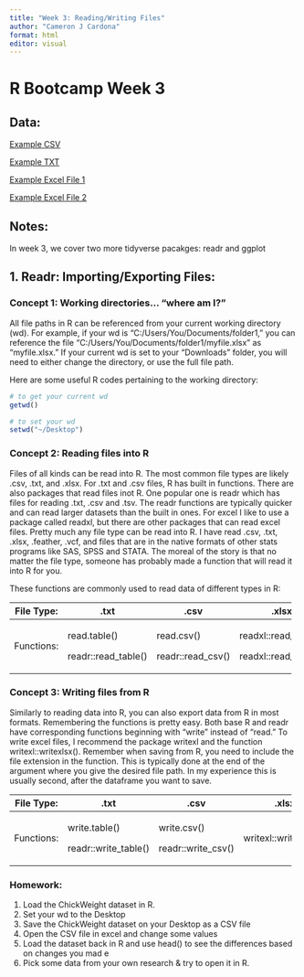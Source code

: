 ```yaml
---
title: "Week 3: Reading/Writing Files"
author: "Cameron J Cardona"
format: html
editor: visual
---
```


# R Bootcamp Week 3

## Data:

[Example CSV](data/wk3_csv1.csv)

[Example TXT](data/wk3_txt1.zip)

[Example Excel File 1](data/wk3_xl1.xlsx)

[Example Excel File 2](data/wk3_xl2.xlsx)

## Notes:

In week 3, we cover two more tidyverse pacakges: readr and ggplot

## 1. Readr: Importing/Exporting Files:

### Concept 1: Working directories... "where am I?"

All file paths in R can be referenced from your current working directory (wd). For example, if your wd is "C:/Users/You/Documents/folder1," you can reference the file "C:/Users/You/Documents/folder1/myfile.xlsx" as "myfile.xlsx." If your current wd is set to your "Downloads" folder, you will need to either change the directory, or use the full file path.

Here are some useful R codes pertaining to the working directory:

```r
# to get your current wd 
getwd() 

# to set your wd
setwd("~/Desktop")
```

### Concept 2: Reading files into R

Files of all kinds can be read into R. The most common file types are likely .csv, .txt, and .xlsx. For .txt and .csv files, R has built in functions. There are also packages that read files inot R. One popular one is readr which has files for reading .txt, .csv and .tsv. The readr functions are typically quicker and can read larger datasets than the built in ones. For excel I like to use a package called readxl, but there are other packages that can read excel files. Pretty much any file type can be read into R. I have read .csv, .txt, .xlsx, .feather, .vcf, and files that are in the native formats of other stats programs like SAS, SPSS and STATA. The moreal of the story is that no matter the file type, someone has probably made a function that will read it into R for you.

These functions are commonly used to read data of different types in R:

+---------------+---------------------+-------------------+----------------------+
| File Type:    | .txt                | .csv              | .xlsx                |
+===============+=====================+===================+======================+
| Functions:    | read.table()        | read.csv()        | readxl::read_excel() |
|               |                     |                   |                      |
|               | readr::read_table() | readr::read_csv() | readxl::read_xlsx()  |
+---------------+---------------------+-------------------+----------------------+

### Concept 3: Writing files from R

Similarly to reading data into R, you can also export data from R in most formats. Remembering the functions is pretty easy. Both base R and readr have corresponding functions beginning with "write" instead of "read." To write excel files, I recommend the package writexl and the function writexl::writexlsx(). Remember when saving from R, you need to include the file extension in the function. This is typically done at the end of the argument where you give the desired file path. In my experience this is usually second, after the dataframe you want to save.

+---------------+----------------------+--------------------+-----------------------+
| File Type:    | .txt                 | .csv               | .xlsx                 |
+===============+======================+====================+=======================+
| Functions:    | write.table()        | write.csv()        | writexl::write_xlsx() |
|               |                      |                    |                       |
|               | readr::write_table() | readr::write_csv() |                       |
+---------------+----------------------+--------------------+-----------------------+

### Homework: 

1.  Load the ChickWeight dataset in R.
2.  Set your wd to the Desktop
3.  Save the ChickWeight dataset on your Desktop as a CSV file
4.  Open the CSV file in excel and change some values
5.  Load the dataset back in R and use head() to see the differences based on changes you mad e
6.  Pick some data from your own research & try to open it in R.
